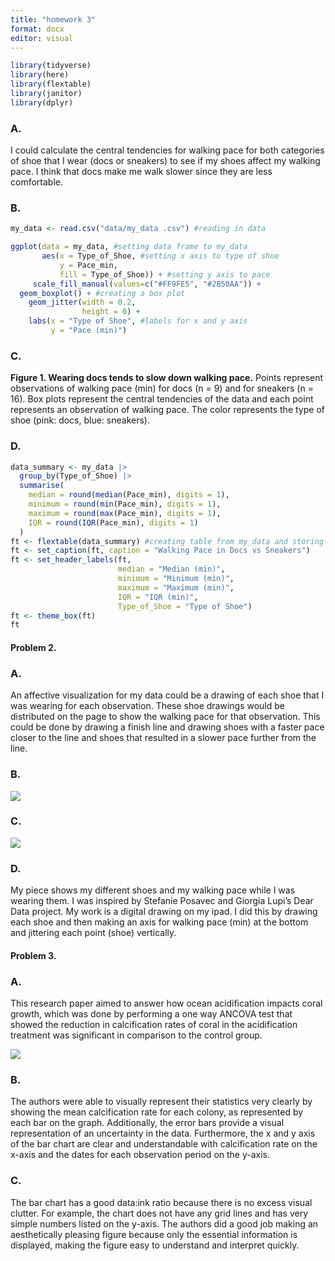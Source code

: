 ```yaml
---
title: "homework 3"
format: docx
editor: visual
---
```


```r
library(tidyverse)
library(here)
library(flextable)
library(janitor)
library(dplyr)
```

### A.

I could calculate the central tendencies for walking pace for both categories of shoe that I wear (docs or sneakers) to see if my shoes affect my walking pace. I think that docs make me walk slower since they are less comfortable.

### B.

```r
my_data <- read.csv("data/my_data .csv") #reading in data

ggplot(data = my_data, #setting data frame to my_data
       aes(x = Type_of_Shoe, #setting x axis to type of shoe
           y = Pace_min,
           fill = Type_of_Shoe)) + #setting y axis to pace
     scale_fill_manual(values=c("#FF9FE5", "#2B50AA")) + 
  geom_boxplot() + #creating a box plot
    geom_jitter(width = 0.2,
                height = 0) +
    labs(x = "Type of Shoe", #labels for x and y axis
         y = "Pace (min)")
```

### C.

**Figure 1. Wearing docs tends to slow down walking pace.** Points represent observations of walking pace (min) for docs (n = 9) and for sneakers (n = 16). Box plots represent the central tendencies of the data and each point represents an observation of walking pace. The color represents the type of shoe (pink: docs, blue: sneakers).

### D.

```r
data_summary <- my_data |> 
  group_by(Type_of_Shoe) |> 
  summarise(
    median = round(median(Pace_min), digits = 1),
    minimum = round(min(Pace_min), digits = 1),
    maximum = round(max(Pace_min), digits = 1),
    IQR = round(IQR(Pace_min), digits = 1)
  )
ft <- flextable(data_summary) #creating table from my_data and storing it as an object called ft
ft <- set_caption(ft, caption = "Walking Pace in Docs vs Sneakers")
ft <- set_header_labels(ft,
                        median = "Median (min)",
                        minimum = "Minimum (min)",
                        maximum = "Maximum (min)",
                        IQR = "IQR (min)",
                        Type_of_Shoe = "Type of Shoe")
ft <- theme_box(ft)
ft
```

#### Problem 2.

### A.

An affective visualization for my data could be a drawing of each shoe that I was wearing for each observation. These shoe drawings would be distributed on the page to show the walking pace for that observation. This could be done by drawing a finish line and drawing shoes with a faster pace closer to the line and shoes that resulted in a slower pace further from the line.

### B.

![](images/shoe_visualization-01.jpg)

### C.

![](images/shoe_draft-01.jpeg)

### D.

My piece shows my different shoes and my walking pace while I was wearing them. I was inspired by Stefanie Posavec and Giorgia Lupi’s Dear Data project. My work is a digital drawing on my ipad. I did this by drawing each shoe and then making an axis for walking pace (min) at the bottom and jittering each point (shoe) vertically.

#### Problem 3.

### A.

This research paper aimed to answer how ocean acidification impacts coral growth, which was done by performing a one way ANCOVA test that showed the reduction in calcification rates of coral in the acidification treatment was significant in comparison to the control group.

![](images/figure_screenshot.png)

### B.

The authors were able to visually represent their statistics very clearly by showing the mean calcification rate for each colony, as represented by each bar on the graph. Additionally, the error bars provide a visual representation of an uncertainty in the data. Furthermore, the x and y axis of the bar chart are clear and understandable with calcification rate on the x-axis and the dates for each observation period on the y-axis.

### C.

The bar chart has a good data:ink ratio because there is no excess visual clutter. For example, the chart does not have any grid lines and has very simple numbers listed on the y-axis. The authors did a good job making an aesthetically pleasing figure because only the essential information is displayed, making the figure easy to understand and interpret quickly.
